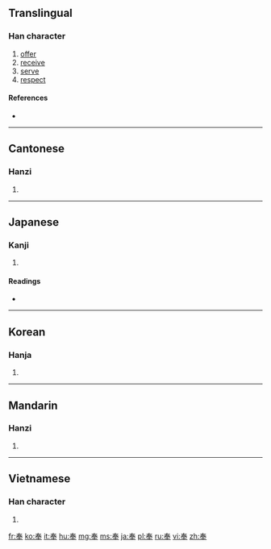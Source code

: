 ==Translingual==

===Han character===
{{Han char|rn=37|rad=大|as=05|sn=8|four=5050<sub>3</sub>|canj=手大手 (QKQ)}}

# [[offer]]
# [[receive]]
# [[serve]]
# [[respect]]

====References====
* {{Han ref|kx=0251.020|dkj=05894|dj=0511.020|hdz=10531.050|uh=5949|ud=22857|bh=A95E|bd=43358}}

----

==Cantonese==

===Hanzi===
{{yue-hanzi|jyut=|y=fung6}}

# {{defn|Cantonese|sort=大05}}

----

==Japanese==

===Kanji===
{{ja-kanji|grade=c|rs=大05}}

# {{defn|Japanese|sort=大05}}

====Readings====
* {{ja-readings|on=[[ほう]] (hō), [[ぶ]] (bu)|kun=[[たてまつる]] (tatematsuru)}}

----

==Korean==

===Hanja===
{{ko-hanja|hangeul=봉|rv=bong|mr=pong}}

# {{defn|Korean|sort=大05}}

----

==Mandarin==

===Hanzi===
{{cmn-hanzi|pin=[[fèng]] ([[feng4]])|wg=feng<sup>4</sup>}}

# {{defn|Mandarin|sort=大05}}

----

==Vietnamese==

===Han character===
{{vi-hantu|[[phụng]], [[vụng]]|rs=大05}}

# {{defn|Vietnamese|sort=大05}}

[[fr:奉]]
[[ko:奉]]
[[it:奉]]
[[hu:奉]]
[[mg:奉]]
[[ms:奉]]
[[ja:奉]]
[[pl:奉]]
[[ru:奉]]
[[vi:奉]]
[[zh:奉]]
